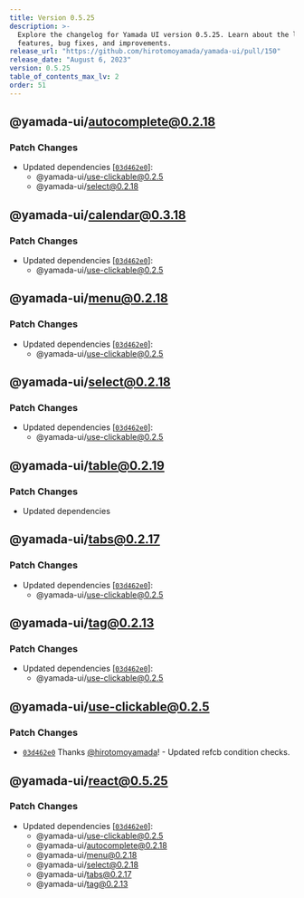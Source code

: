 ```yaml
---
title: Version 0.5.25
description: >-
  Explore the changelog for Yamada UI version 0.5.25. Learn about the latest
  features, bug fixes, and improvements.
release_url: "https://github.com/hirotomoyamada/yamada-ui/pull/150"
release_date: "August 6, 2023"
version: 0.5.25
table_of_contents_max_lv: 2
order: 51
---
```


## @yamada-ui/autocomplete@0.2.18

### Patch Changes

- Updated dependencies \[[`03d462e0`](https://github.com/hirotomoyamada/yamada-ui/commit/03d462e09c1618843d9016509aacc3a35f4dfdce)]:
  - @yamada-ui/use-clickable@0.2.5
  - @yamada-ui/select@0.2.18

## @yamada-ui/calendar@0.3.18

### Patch Changes

- Updated dependencies \[[`03d462e0`](https://github.com/hirotomoyamada/yamada-ui/commit/03d462e09c1618843d9016509aacc3a35f4dfdce)]:
  - @yamada-ui/use-clickable@0.2.5

## @yamada-ui/menu@0.2.18

### Patch Changes

- Updated dependencies \[[`03d462e0`](https://github.com/hirotomoyamada/yamada-ui/commit/03d462e09c1618843d9016509aacc3a35f4dfdce)]:
  - @yamada-ui/use-clickable@0.2.5

## @yamada-ui/select@0.2.18

### Patch Changes

- Updated dependencies \[[`03d462e0`](https://github.com/hirotomoyamada/yamada-ui/commit/03d462e09c1618843d9016509aacc3a35f4dfdce)]:
  - @yamada-ui/use-clickable@0.2.5

## @yamada-ui/table@0.2.19

### Patch Changes

- Updated dependencies

## @yamada-ui/tabs@0.2.17

### Patch Changes

- Updated dependencies \[[`03d462e0`](https://github.com/hirotomoyamada/yamada-ui/commit/03d462e09c1618843d9016509aacc3a35f4dfdce)]:
  - @yamada-ui/use-clickable@0.2.5

## @yamada-ui/tag@0.2.13

### Patch Changes

- Updated dependencies \[[`03d462e0`](https://github.com/hirotomoyamada/yamada-ui/commit/03d462e09c1618843d9016509aacc3a35f4dfdce)]:
  - @yamada-ui/use-clickable@0.2.5

## @yamada-ui/use-clickable@0.2.5

### Patch Changes

- [`03d462e0`](https://github.com/hirotomoyamada/yamada-ui/commit/03d462e09c1618843d9016509aacc3a35f4dfdce) Thanks [@hirotomoyamada](https://github.com/hirotomoyamada)! - Updated refcb condition checks.

## @yamada-ui/react@0.5.25

### Patch Changes

- Updated dependencies \[[`03d462e0`](https://github.com/hirotomoyamada/yamada-ui/commit/03d462e09c1618843d9016509aacc3a35f4dfdce)]:
  - @yamada-ui/use-clickable@0.2.5
  - @yamada-ui/autocomplete@0.2.18
  - @yamada-ui/menu@0.2.18
  - @yamada-ui/select@0.2.18
  - @yamada-ui/tabs@0.2.17
  - @yamada-ui/tag@0.2.13
